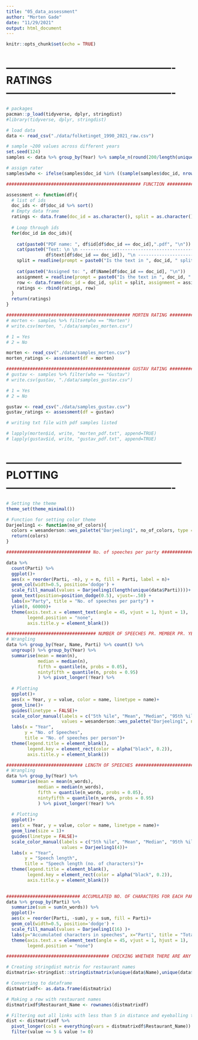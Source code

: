 ```yaml
---
title: "05_data_assessment"
author: "Morten Gade"
date: "11/29/2021"
output: html_document
---
```


```r
knitr::opts_chunk$set(echo = TRUE)
```

# ------------------------------------------------- RATINGS -------------------------------------------------
```r
# packages
pacman::p_load(tidyverse, dplyr, stringdist)
#library(tidyverse, dplyr, stringdist)

# load data
data <- read_csv("./data/folketinget_1990_2021_raw.csv")

# sample ~200 values across different years
set.seed(124)
samples <- data %>% group_by(Year) %>% sample_n(round(200/length(unique(data[["Year"]])))) %>% ungroup() %>% select(id, text, doc_id, Year, Name)

# assign rater
samples$who <- ifelse(samples$doc_id %in% ((sample(samples$doc_id, nrow(samples)/2))), "Morten", "Gustav")

```

```r
################################################### FUNCTION ######################################################  

assessment <- function(df){
  # list of ids
  doc_ids <- df$doc_id %>% sort()
  # Empty data frame
  ratings <- data.frame(doc_id = as.character(), split = as.character(), assignment = as.character())
  
  # Loop through ids
  for(doc_id in doc_ids){
    
    cat(paste0("PDF name: ", df$id[df$doc_id == doc_id],".pdf", "\n"))
    cat(paste0("Text: \n \n ---------------------------------------------------------------- \n ", 
               df$text[df$doc_id == doc_id]), "\n ----------------------------------------------------------------\n")
    split = readline(prompt = paste0("Is the text in ", doc_id, " split correctly? "))
    
    cat(paste0("Assigned to: ", df$Name[df$doc_id == doc_id], "\n"))
    assignment = readline(prompt = paste0("Is the text in ", doc_id, " assigned correctly? "))
    row <- data.frame(doc_id = doc_id, split = split, assignment = assignment)
    ratings <- rbind(ratings, row)
  }
  return(ratings)
}

```

```r
############################################### MORTEN RATING ######################################################
# morten <- samples %>% filter(who == "Morten")
# write.csv(morten, "./data/samples_morten.csv")

# 1 = Yes
# 2 = No

morten <- read_csv("./data/samples_morten.csv")
morten_ratings <- assessment(df = morten)

```

```r
############################################### GUSTAV RATING ######################################################
# gustav <- samples %>% filter(who == "Gustav")
# write.csv(gustav, "./data/samples_gustav.csv")

# 1 = Yes
# 2 = No

gustav <- read_csv("./data/samples_gustav.csv")
gustav_ratings <- assessment(df = gustav)

```

```r
# writing txt file with pdf samples listed

# lapply(morten$id, write, "morten_pdf.txt", append=TRUE)
# lapply(gustav$id, write, "gustav_pdf.txt", append=TRUE)
```



# --------------------------------------------------- PLOTTING -------------------------------------------------
```r

# Setting the theme
theme_set(theme_minimal())

# Function for setting color theme
Darjeeling1 <- function(no_of_colors){
  colors = wesanderson::wes_palette("Darjeeling1", no_of_colors, type = "continuous")
  return(colors)
}

```

```r
################################ No. of speeches per party ###################################

data %>% 
  count(Parti) %>%
  ggplot()+
  aes(x = reorder(Parti, -n), y = n, fill = Parti, label = n)+
  geom_col(width=0.5, position='dodge') +
  scale_fill_manual(values = Darjeeling1(length(unique(data$Parti))))+
  geom_text(position=position_dodge(0.5), vjust=-.50) + 
  labs(x="Party", title = "No. of speeches per party") +
  ylim(0, 60000)+
  theme(axis.text.x = element_text(angle = 45, vjust = 1, hjust = 1),
        legend.position = "none",
        axis.title.y = element_blank())

```

```r
################################## NUMBER OF SPEECHES PR. MEMBER PR. YEAR ##########################################
# Wrangling  
data %>% group_by(Year, Name, Parti) %>% count() %>% 
  ungroup() %>% group_by(Year) %>% 
  summarise(mean = mean(n),
            median = median(n),
            fifth = quantile(n, probs = 0.05),
            nintyfifth = quantile(n, probs = 0.95)
            ) %>% pivot_longer(!Year) %>% 
  
  # Plotting
  ggplot()+
  aes(x = Year, y = value, color = name, linetype = name)+
  geom_line()+
  guides(linetype = FALSE)+
  scale_color_manual(labels = c("5th %ile", "Mean", "Median", "95th %ile"),
                     values = wesanderson::wes_palette("Darjeeling1", n = 4))+
  labs(x = "Year", 
       y = "No. of Speeches", 
       title = "No. of speeches per person")+
  theme(legend.title = element_blank(), 
        legend.key = element_rect(color = alpha("black", 0.2)),
        axis.title.y = element_blank())

```

```r
############################# LENGTH OF SPEECHES #######################################
# Wrangling  
data %>% group_by(Year) %>% 
  summarise(mean = mean(n_words),
            median = median(n_words),
            fifth = quantile(n_words, probs = 0.05),
            nintyfifth = quantile(n_words, probs = 0.95)
            ) %>% pivot_longer(!Year) %>% 
  
  # Plotting
  ggplot()+
  aes(x = Year, y = value, color = name, linetype = name)+
  geom_line(size = 1)+
  guides(linetype = FALSE)+
  scale_color_manual(labels = c("5th %ile", "Mean", "Median", "95th %ile"),
                     values = Darjeeling1(4))+
  labs(x = "Year", 
       y = "Speech length", 
       title = "Speech length (no. of characters)")+
  theme(legend.title = element_blank(), 
        legend.key = element_rect(color = alpha("black", 0.2)),
        axis.title.y = element_blank())
  
```

```r
############################ ACCUMULATED NO. OF CHARACTERS FOR EACH PARTY ###################################
data %>% group_by(Parti) %>% 
  summarize(sum = sum(n_words)) %>%  
  ggplot()+
  aes(x = reorder(Parti, -sum), y = sum, fill = Parti)+
  geom_col(width=0.5, position='dodge') +
  scale_fill_manual(values = Darjeeling1(16) )+
  labs(y="Accumulated characters in speeches", x="Parti", title = "Total length of speeches for each party") +
  theme(axis.text.x = element_text(angle = 45, vjust = 1, hjust = 1),
        legend.position = "none")

```

```r
####################################### CHECKING WHETHER THERE ARE ANY SIMILAR NAMES #############################

# Creating stringdist matrix for restaurant names
distmatrix<-stringdist::stringdistmatrix(unique(data$Name),unique(data$Name), useNames=TRUE ,method = "osa")

# Converting to dataframe
distmatrixdf<- as.data.frame(distmatrix)

# Making a row with restaurant names
distmatrixdf$Restaurant_Name <- rownames(distmatrixdf)

# Filtering out all links with less than 5 in distance and eyeballing the results to decide what links to merge
dist <- distmatrixdf %>% 
  pivot_longer(cols = everything(vars = distmatrixdf$Restaurant_Name)) %>% 
  filter(value <= 5 & value != 0)

```

